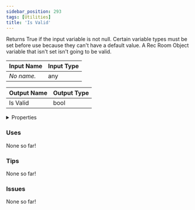 ```yaml
---
sidebar_position: 293
tags: [Utilities]
title: 'Is Valid'
---
```


Returns True if the input variable is not null. Certain variable types must be set before use because they can't have a default value. A Rec Room Object variable that isn't set isn't going to be valid.




<EsbSvg />

| Input Name | Input Type |
|-----------|-----------|
| *No name.* | any |

| Output Name | Output Type |
|-----------|-----------|
| Is Valid | bool |


<details>
  <summary>Properties</summary>
  <div>
    <div>
    <table>
      <thead>
        <tr>
          <th>Is beta required?</th>
          <th>❌</th>
        </tr>
        <tr>
          <th>Is this chip a trolling risk?</th>
          <th>❌</th>
        </tr>
        <tr>
          <th>Is this chip a role assignment risk?</th>
          <th>❌</th>
        </tr>
        <tr>
          <th>Chip UUID</th>
          <th>24a1be50-ef1b-4e54-836b-4a2a95780b4e</th>
        </tr>
      </thead>
    </table>
    </div>
  </div>
</details>

### Uses

None so far!

### Tips

None so far!

### Issues

None so far!